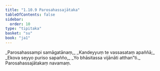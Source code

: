 ```yaml
---
title: "1.10.9 Parosahassajātaka"
tableOfContents: false
sidebar:
  order: 10
type: "tipitaka"
basket: "su"
book: "ja1"
---
```



<DynamicBreadcrumb />

<Division number="99" book="ja1">

<Paragraph number="218" type="verses" book="ja1">
_Parosahassampi samāgatānaṃ,_  
_Kandeyyuṃ te vassasataṃ apaññā;_  
_Ekova seyyo puriso sapañño,_  
_Yo bhāsitassa vijānāti atthan”ti._  


</Paragraph>
</Division>

<Paragraph number="219" type="center" book="ja1">
Parosahassajātakaṃ navamaṃ.
</Paragraph>